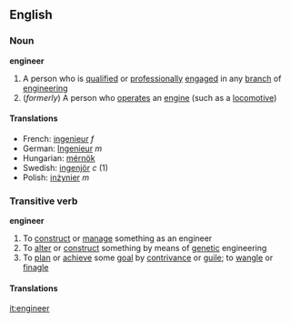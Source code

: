 ==English==
===Noun===
'''engineer'''
#A person who is [[qualified]] or [[professionally]] [[engaged]] in any [[branch]] of [[engineering]]
#(''formerly'') A person who [[operate]]s an [[engine]] (such as a [[locomotive]])

====Translations====
*French: [[ingenieur]] ''f''
*German: [[Ingenieur]] ''m''
*Hungarian: [[mérnök]]
*Swedish: [[ingenjör]] ''c'' (1)
*Polish: [[inżynier]] ''m''

===Transitive verb===
'''engineer'''
#To [[construct]] or [[manage]] something as an engineer
#To [[alter]] or [[construct]] something by means of [[genetic]] engineering
#To [[plan]] or [[achieve]] some [[goal]] by [[contrivance]] or [[guile]]; to [[wangle]] or [[finagle]]

====Translations====

[[it:engineer]]